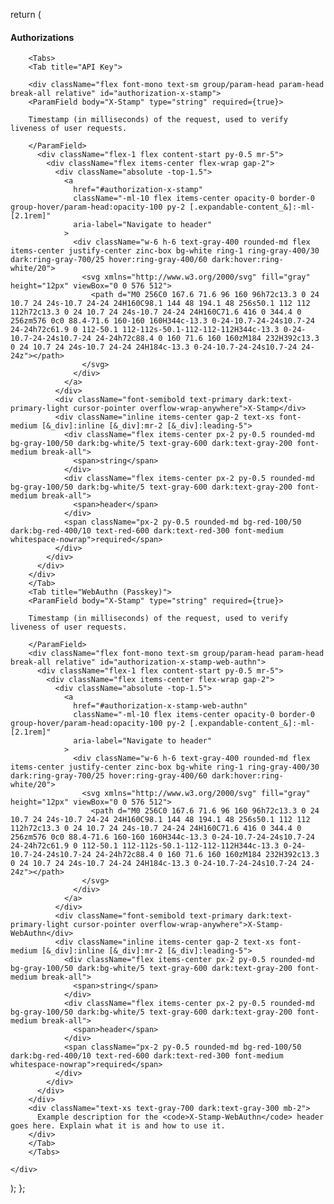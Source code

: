   return (
    <div>
      <div className="flex flex-col gap-y-4 w-full">
        <div className="flex items-baseline w-full">
          <h4 className="flex-1 mb-0">Authorizations</h4>
        </div>
      </div>

        <Tabs>
        <Tab title="API Key">

        <div className="flex font-mono text-sm group/param-head param-head break-all relative" id="authorization-x-stamp">
        <ParamField body="X-Stamp" type="string" required={true}>

        Timestamp (in milliseconds) of the request, used to verify liveness of user requests.

        </ParamField>
          <div className="flex-1 flex content-start py-0.5 mr-5">
            <div className="flex items-center flex-wrap gap-2">
              <div className="absolute -top-1.5">
                <a
                  href="#authorization-x-stamp"
                  className="-ml-10 flex items-center opacity-0 border-0 group-hover/param-head:opacity-100 py-2 [.expandable-content_&]:-ml-[2.1rem]"
                  aria-label="Navigate to header"
                >
                  <div className="w-6 h-6 text-gray-400 rounded-md flex items-center justify-center zinc-box bg-white ring-1 ring-gray-400/30 dark:ring-gray-700/25 hover:ring-gray-400/60 dark:hover:ring-white/20">
                    <svg xmlns="http://www.w3.org/2000/svg" fill="gray" height="12px" viewBox="0 0 576 512">
                      <path d="M0 256C0 167.6 71.6 96 160 96h72c13.3 0 24 10.7 24 24s-10.7 24-24 24H160C98.1 144 48 194.1 48 256s50.1 112 112 112h72c13.3 0 24 10.7 24 24s-10.7 24-24 24H160C71.6 416 0 344.4 0 256zm576 0c0 88.4-71.6 160-160 160H344c-13.3 0-24-10.7-24-24s10.7-24 24-24h72c61.9 0 112-50.1 112-112s-50.1-112-112-112H344c-13.3 0-24-10.7-24-24s10.7-24 24-24h72c88.4 0 160 71.6 160 160zM184 232H392c13.3 0 24 10.7 24 24s-10.7 24-24 24H184c-13.3 0-24-10.7-24-24s10.7-24 24-24z"></path>
                    </svg>
                  </div>
                </a>
              </div>
              <div className="font-semibold text-primary dark:text-primary-light cursor-pointer overflow-wrap-anywhere">X-Stamp</div>
              <div className="inline items-center gap-2 text-xs font-medium [&_div]:inline [&_div]:mr-2 [&_div]:leading-5">
                <div className="flex items-center px-2 py-0.5 rounded-md bg-gray-100/50 dark:bg-white/5 text-gray-600 dark:text-gray-200 font-medium break-all">
                  <span>string</span>
                </div>
                <div className="flex items-center px-2 py-0.5 rounded-md bg-gray-100/50 dark:bg-white/5 text-gray-600 dark:text-gray-200 font-medium break-all">
                  <span>header</span>
                </div>
                <span className="px-2 py-0.5 rounded-md bg-red-100/50 dark:bg-red-400/10 text-red-600 dark:text-red-300 font-medium whitespace-nowrap">required</span>
              </div>
            </div>
          </div>
        </div>
        </Tab>
        <Tab title="WebAuthn (Passkey)">
        <ParamField body="X-Stamp" type="string" required={true}>

        Timestamp (in milliseconds) of the request, used to verify liveness of user requests.

        </ParamField>
        <div className="flex font-mono text-sm group/param-head param-head break-all relative" id="authorization-x-stamp-web-authn">
          <div className="flex-1 flex content-start py-0.5 mr-5">
            <div className="flex items-center flex-wrap gap-2">
              <div className="absolute -top-1.5">
                <a
                  href="#authorization-x-stamp-web-authn"
                  className="-ml-10 flex items-center opacity-0 border-0 group-hover/param-head:opacity-100 py-2 [.expandable-content_&]:-ml-[2.1rem]"
                  aria-label="Navigate to header"
                >
                  <div className="w-6 h-6 text-gray-400 rounded-md flex items-center justify-center zinc-box bg-white ring-1 ring-gray-400/30 dark:ring-gray-700/25 hover:ring-gray-400/60 dark:hover:ring-white/20">
                    <svg xmlns="http://www.w3.org/2000/svg" fill="gray" height="12px" viewBox="0 0 576 512">
                      <path d="M0 256C0 167.6 71.6 96 160 96h72c13.3 0 24 10.7 24 24s-10.7 24-24 24H160C98.1 144 48 194.1 48 256s50.1 112 112 112h72c13.3 0 24 10.7 24 24s-10.7 24-24 24H160C71.6 416 0 344.4 0 256zm576 0c0 88.4-71.6 160-160 160H344c-13.3 0-24-10.7-24-24s10.7-24 24-24h72c61.9 0 112-50.1 112-112s-50.1-112-112-112H344c-13.3 0-24-10.7-24-24s10.7-24 24-24h72c88.4 0 160 71.6 160 160zM184 232H392c13.3 0 24 10.7 24 24s-10.7 24-24 24H184c-13.3 0-24-10.7-24-24s10.7-24 24-24z"></path>
                    </svg>
                  </div>
                </a>
              </div>
              <div className="font-semibold text-primary dark:text-primary-light cursor-pointer overflow-wrap-anywhere">X-Stamp-WebAuthn</div>
              <div className="inline items-center gap-2 text-xs font-medium [&_div]:inline [&_div]:mr-2 [&_div]:leading-5">
                <div className="flex items-center px-2 py-0.5 rounded-md bg-gray-100/50 dark:bg-white/5 text-gray-600 dark:text-gray-200 font-medium break-all">
                  <span>string</span>
                </div>
                <div className="flex items-center px-2 py-0.5 rounded-md bg-gray-100/50 dark:bg-white/5 text-gray-600 dark:text-gray-200 font-medium break-all">
                  <span>header</span>
                </div>
                <span className="px-2 py-0.5 rounded-md bg-red-100/50 dark:bg-red-400/10 text-red-600 dark:text-red-300 font-medium whitespace-nowrap">required</span>
              </div>
            </div>
          </div>
        </div>
        <div className="text-xs text-gray-700 dark:text-gray-300 mb-2">
          Example description for the <code>X-Stamp-WebAuthn</code> header goes here. Explain what it is and how to use it.
        </div>
        </Tab>
        </Tabs>

    </div>

);
};
